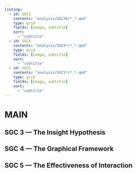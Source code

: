 ```yaml
---
listing:
  - id: SGC3
    contents: "analysis/SGC3A/*_*.qmd"
    type: grid
    fields: [image, subtitle]
    sort: 
      - "subtitle"  
  - id: SGC4
    contents: "analysis/SGC4*/*_*.qmd"
    type: grid
    fields: [image, subtitle]
    sort: 
      - "subtitle"  
  - id: SGC5
    contents: "analysis/SGC5*/*_*.qmd"
    type: grid
    fields: [image, subtitle]
    sort: 
      - "subtitle"  
---
```


# MAIN {.unnumbered}

## SGC 3 --- The Insight Hypothesis

::: {#SGC3}
:::

## SGC 4 --- The Graphical Framework

::: {#SGC4}
:::

## SGC 5 --- The Effectiveness of Interaction

::: {#SGC5}
:::
